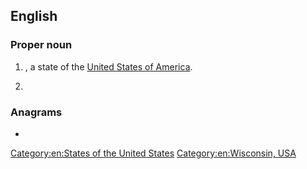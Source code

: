 {{also|wi|wi'|w/i|wī|Wī}}
==English==

===Proper noun===
{{en-proper noun}}

# {{abbreviation of|en|Wisconsin|nodot=1}}, a state of the [[United States of America]].
# {{initialism of|en|{{w|Women's Institute}}}}

===Anagrams===
* {{anagrams|en|a=iw|I.W.}}

[[Category:en:States of the United States]]
[[Category:en:Wisconsin, USA]]